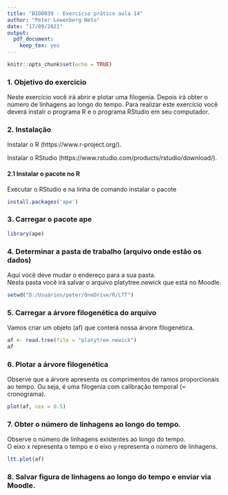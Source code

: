 ```yaml
---
title: "BIO0039 - Exercício prático aula 14"
author: "Peter Lowenberg Neto"
date: "17/09/2021"
output: 
  pdf_document: 
    keep_tex: yes
---
```


```r
knitr::opts_chunk$set(echo = TRUE)
```

### 1. Objetivo do exercício

Neste exercício você irá abrir e plotar uma filogenia. Depois irá obter o número de linhagens ao longo do tempo.
Para realizar este exercício você deverá instalr o programa R e o programa RStudio em seu computador.

### 2. Instalação

Instalar o R (https://www.r-project.org/).

Instalar o RStudio (https://www.rstudio.com/products/rstudio/download/).

#### 2.1 Instalar o pacote no R
Executar o RStudio e na linha de comando instalar o pacote

```r
install.packages('ape')
```


### 3. Carregar o pacote ape

```r
library(ape)
```

### 4. Determinar a pasta de trabalho (arquivo onde estão os dados) 
Aqui você deve mudar o endereço para a sua pasta.   
Nesta pasta você irá salvar o arquivo platytree.newick que está no Moodle.

```r
setwd("D:/Usuários/peter/OneDrive/R/LTT")
```


### 5. Carregar a árvore filogenética do arquivo
Vamos criar um objeto (af) que conterá nossa árvore filogenética.
```r
af <- read.tree(file = "platytree.newick")
af
```

### 6. Plotar a árvore filogenética
Observe que a árvore apresenta os comprimentos de ramos proporcionais ao tempo. Ou seja, é uma filogenia com calibração temporal (= cronograma).
```r
plot(af, cex = 0.5)
```

### 7. Obter o número de linhagens ao longo do tempo.
Observe o número de linhagens existentes ao longo do tempo.  
O eixo x representa o tempo e o eixo y representa o número de linhagens.
```r
ltt.plot(af)
```

### 8. Salvar figura de linhagens ao longo do tempo e enviar via Moodle.


